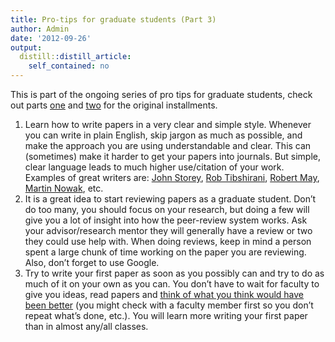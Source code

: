 ```yaml
---
title: Pro-tips for graduate students (Part 3)
author: Admin
date: '2012-09-26'
output:
  distill::distill_article:
    self_contained: no
---
```


This is part of the ongoing series of pro tips for graduate students, check out parts <a href="http://simplystatistics.org/post/25368234643/pro-tips-for-grad-students-in-statistics-biostatistics" target="_blank">one</a> and <a href="http://simplystatistics.org/post/25507941642/pro-tips-for-grad-students-in-statistics-biostatistics" target="_blank">two</a> for the original installments. 

  1. Learn how to write papers in a very clear and simple style. Whenever you can write in plain English, skip jargon as much as possible, and make the approach you are using understandable and clear. This can (sometimes) make it harder to get your papers into journals. But simple, clear language leads to much higher use/citation of your work. Examples of great writers are: <a href="http://www.genomine.org/" target="_blank">John Storey</a>, <a href="http://www-stat.stanford.edu/~tibs/" target="_blank">Rob Tibshirani</a>, <a href="http://en.wikipedia.org/wiki/Robert_May,_Baron_May_of_Oxford" target="_blank">Robert May</a>, <a href="http://www.ped.fas.harvard.edu/people/faculty/" target="_blank">Martin Nowak</a>, etc.
  2. It is a great idea to start reviewing papers as a graduate student. Don&#8217;t do too many, you should focus on your research, but doing a few will give you a lot of insight into how the peer-review system works. Ask your advisor/research mentor they will generally have a review or two they could use help with. When doing reviews, keep in mind a person spent a large chunk of time working on the paper you are reviewing. Also, don&#8217;t forget to use Google.
  3. Try to write your first paper as soon as you possibly can and try to do as much of it on your own as you can. You don&#8217;t have to wait for faculty to give you ideas, read papers and <a href="http://gking.harvard.edu/files/paperspub.pdf" target="_blank">think of what you think would have been better</a> (you might check with a faculty member first so you don&#8217;t repeat what&#8217;s done, etc.). You will learn more writing your first paper than in almost any/all classes.

<div>
</div>
